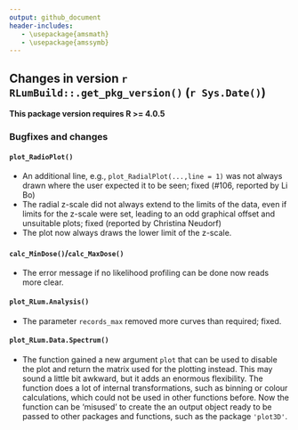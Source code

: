 ```yaml
---
output: github_document
header-includes:
   - \usepackage{amsmath}
   - \usepackage{amssymb}
---
```

<!-- NEWS.md was auto-generated by NEWS.Rmd. Please DO NOT edit by hand!-->

## Changes in version `r RLumBuild::.get_pkg_version()` (`r Sys.Date()`)

**This package version requires R >= 4.0.5**

### Bugfixes and changes

#### `plot_RadioPlot()`
* An additional line, e.g., `plot_RadialPlot(...,line = 1)` was not always drawn where the user expected it to be seen; fixed (#106, reported by Li Bo)
* The radial z-scale did not always extend to the limits of the data, even if limits for the z-scale were set, leading to an odd graphical offset and unsuitable plots; fixed (reported by Christina Neudorf)
* The plot now always draws the lower limit of the z-scale. 

#### `calc_MinDose()`/`calc_MaxDose()`
* The error message if no likelihood profiling can be done now reads more clear. 


#### `plot_RLum.Analysis()`
* The parameter `records_max` removed more curves than required; fixed. 

#### `plot_RLum.Data.Spectrum()`
* The function gained a new argument `plot` that can be used to disable the plot
and return the matrix used for the plotting instead. This may sound a little bit awkward, but
it adds an enormous flexibility. The function does a lot of internal transformations, 
such as binning or colour calculations, which could not be used in other functions before. 
Now the function can be 'misused' to create the an output object ready to be passed to other
packages and functions, such as the package `'plot3D'`.
